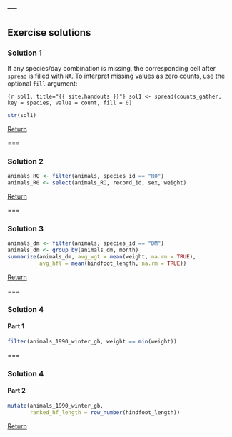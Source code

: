 ---
---

## Exercise solutions

### Solution 1

If any species/day combination is missing, the corresponding cell after `spread` is filled with `NA`. To interpret missing values as zero counts, use the optional `fill` argument: 

```{r sol1, title="{{ site.handouts }}"}
sol1 <- spread(counts_gather, key = species, value = count, fill = 0)
```

```r
str(sol1)
```

<aside class="notes" markdown="block">

[Return](#exercise-1)

</aside>

===

### Solution 2

```r
animals_RO <- filter(animals, species_id == "RO")
animals_R0 <- select(animals_RO, record_id, sex, weight)
```

<aside class="notes" markdown="block">

[Return](#exercise-2)

</aside>

===

### Solution 3

```r
animals_dm <- filter(animals, species_id == "DM")
animals_dm <- group_by(animals_dm, month)
summarize(animals_dm, avg_wgt = mean(weight, na.rm = TRUE),
          avg_hfl = mean(hindfoot_length, na.rm = TRUE))
```

<aside class="notes" markdown="block">

[Return](#exercise-3)

</aside>

===

### Solution 4

#### Part 1

```r
filter(animals_1990_winter_gb, weight == min(weight))
```

===

### Solution 4

#### Part 2

```r
mutate(animals_1990_winter_gb,
       ranked_hf_length = row_number(hindfoot_length))
```

<aside class="notes" markdown="block">

[Return](#exercise-4)

</aside>
